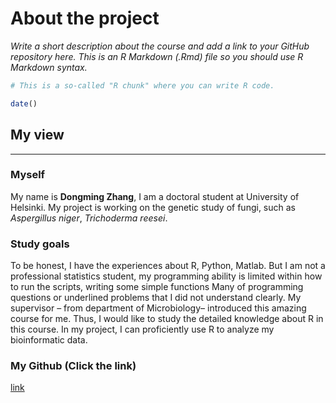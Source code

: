 
# About the project

*Write a short description about the course and add a link to your GitHub repository here. This is an R Markdown (.Rmd) file so you should use R Markdown syntax.*

```{r}
# This is a so-called "R chunk" where you can write R code.

date()

```


## My view
***

### Myself
My name is __Dongming Zhang__, I am a doctoral student at University of Helsinki. My project is working on the genetic study of fungi, such as _Aspergillus niger_, _Trichoderma reesei_.


### Study goals
To be honest, I have the experiences about R, Python, Matlab. But I am not a professional statistics student, my programming ability is limited within how to run the scripts, writing some simple functions Many of programming questions or underlined problems that I did not understand clearly. My supervisor -- from department of Microbiology-- introduced this amazing course for me. Thus, I would like to study the detailed knowledge about R in this course. In my project, I can proficiently use R to analyze my bioinformatic data.


### My Github (Click the link)
[link](https://github.com/DongmingZhang706/IODS-project.git)